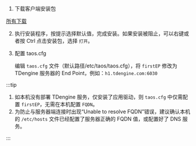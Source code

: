 
1. 下载客户端安装包

  <PkgListV3 type={8} sys="MacOS" />

   [所有下载](../../releases/tdengine)

2. 执行安装程序，按提示选择默认值，完成安装。如果安装被阻止，可以右键或者按 Ctrl 点击安装包，选择 `打开`。
3. 配置 taos.cfg

   编辑 `taos.cfg` 文件（默认路径/etc/taos/taos.cfg），将 `firstEP` 修改为 TDengine 服务器的 End Point，例如：`h1.tdengine.com:6030`

:::tip

1. 如本机没有部署 TDengine 服务，仅安装了应用驱动，则 `taos.cfg` 中仅需配置 `firstEP`，无需在本机配置 `FQDN`。
2. 为防止与服务器端连接时出现“Unable to resolve FQDN”错误，建议确认本机的 `/etc/hosts` 文件已经配置了服务器正确的 FQDN 值，或配置好了 DNS 服务。

:::
